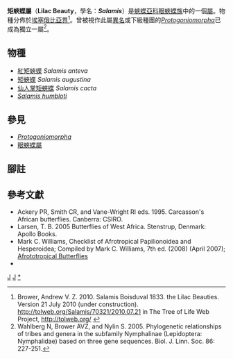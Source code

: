 {{NoteTA
|G1=Butterfly
}}
{{Automatic Taxobox
| taxon = Salamis
| authority = Boisduval, 1833
| fossil_range = {{fossilrange|32|0|earliest=44}}<small>從[[始新世|始新世]]末或[[漸新世|漸新世]]初至今<ref name=w2006>Wahlberg, N. 2006. That awkward age for butterflies: insights from the age of the butterfly subfamily Nymphalinae. Systematic Biology 55:703-714. {{en}}</ref></small>
| image = Nymphalid Butterfly (Salamis anteva) (8350744456).jpg
| image_caption = [[紅矩蛺蝶|紅矩蛺蝶]]<br />''Salamis anteva''
| type_species = [[矩蛺蝶|矩蛺蝶]]<br />''Salamis augustina''
| type_species_authority = Boisduval 1833
| subdivision_ranks = 物種
| subdivision = 共4種，詳見正文。
| synonyms =
}}

'''矩蛺蝶屬'''（'''Lilac Beauty'''，學名：'''''Salamis'''''）是[[蛺蝶亞科|蛺蝶亞科]][[眼蛺蝶族|眼蛺蝶族]]中的一個[[屬|屬]]。物種分佈於[[埃塞俄比亞界|埃塞俄比亞界]]<ref>Brower, Andrew V. Z. 2010. Salamis Boisduval 1833. the Lilac Beauties. Version 21 July 2010 (under construction). http://tolweb.org/Salamis/70321/2010.07.21 {{Wayback|url=http://tolweb.org/Salamis/70321/2010.07.21 |date=20160722012723 }} in The Tree of Life Web Project, http://tolweb.org/ {{Wayback|url=http://tolweb.org/ |date=20110515100516 }}</ref>。曾被視作此屬[[異名|異名]]或下級種團的''[[Protogoniomorpha|Protogoniomorpha]]''已成為獨立一屬<ref>Wahlberg N, Brower AVZ, and Nylin S. 2005. Phylogenetic relationships of tribes and genera in the subfamily Nymphalinae (Lepidoptera: Nymphalidae) based on three gene sequences. Biol. J. Linn. Soc. 86: 227-251.</ref>。

== 物種 ==
* [[紅矩蛺蝶|紅矩蛺蝶]] ''Salamis anteva''
* [[矩蛺蝶|矩蛺蝶]] ''Salamis augustina''
* [[仙人掌矩蛺蝶|仙人掌矩蛺蝶]] ''Salamis cacta''
* ''[[Salamis_humbloti|Salamis humbloti]]''

== 參見 ==
* ''[[Protogoniomorpha|Protogoniomorpha]]''
* [[眼蛺蝶屬|眼蛺蝶屬]]

== 腳註 ==
{{reflist}}

== 參考文獻 == 
{{Commons category|  Salamis (Nymphalidae)}}
* Ackery PR, Smith CR, and Vane-Wright RI eds. 1995. Carcasson's African butterflies. Canberra: CSIRO.
* Larsen, T. B. 2005 Butterflies of West Africa. Stenstrup, Denmark: Apollo Books.
* Mark C. Williams, Checklist of Afrotropical Papilionoidea and Hesperoidea; Compiled by Mark C. Williams, 7th ed. (2008) (April 2007); [http://atbutterflies.com/index.htm Afrototropical Butterflies] {{Wayback|url=http://atbutterflies.com/index.htm |date=20160304221720 }}
* {{Cite book | author = 寿建新 周尧 李宇飞 | title = 世界蝴蝶分類名錄 | location = 中國 | publisher = 陝西科學技術出版社 | date = 2006-04-01 | ISBN = 9787536936768 | language= zh-hans }}

{{蛺蝶亞科}}

{{taxonbar}}
[[Category:_1833年描述的分类群|J]]
[[Category:眼蛺蝶族|J]]
[[Category:矩蛺蝶屬|*]]
